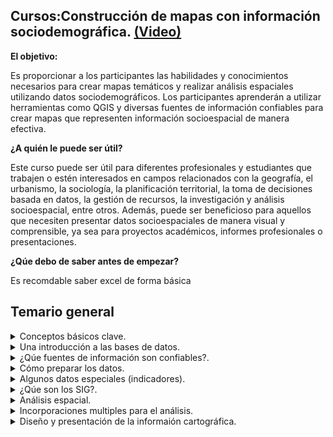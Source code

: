 <body>
  <div class="main">
  <div class="curso">
  
# Cursos:Construcción de mapas con información sociodemográfica. [(Video)](){target="_blank"}


__El objetivo:__ 

Es proporcionar a los participantes las habilidades y conocimientos necesarios para crear mapas temáticos y realizar análisis espaciales utilizando datos sociodemográficos. Los participantes aprenderán a utilizar herramientas como QGIS y diversas fuentes de información confiables para crear mapas que representen información socioespacial de manera efectiva.

__¿A quién le puede ser útil?__ 

Este curso puede ser útil para diferentes profesionales y estudiantes que trabajen o estén interesados en campos relacionados con la geografía, el urbanismo, la sociología, la planificación territorial, la toma de decisiones basada en datos, la gestión de recursos, la investigación y análisis socioespacial, entre otros. Además, puede ser beneficioso para aquellos que necesiten presentar datos socioespaciales de manera visual y comprensible, ya sea para proyectos académicos, informes profesionales o presentaciones.

__¿Qúe debo de saber antes de empezar?__

Es recomdable saber excel de forma básica

  </div>
  </div>
  
  <div class="main">
  <div class="faq-container">
  <h2> Temario general </h2>
  
  <details>
  <summary>Conceptos básicos clave.</summary>
  <p>Tema 1. Conceptos Cartográficos

  Se abordan los principios básicos de la cartografía, incluyendo la representación de la tierra    en un plano, las proyecciones cartográficas y la importancia de las escalas en la relación entre   distancias medidas en un mapa y la realidad. Se explican enfoques modernos como la proyección de   Mercator utilizada en aplicaciones web de mapas y la proyección UTM para mediciones precisas.     Además, se clasifican los tipos de mapas según la escala de trabajo y el propósito.

<iframe width="260" height="115" src="https://www.youtube.com/embed/MfL_JkcEFbE" frameborder="0" allowfullscreen></iframe>
  
  </p>
</details>

<details>
  <summary>Una introducción a las bases de datos.</summary>
  <p>Proximamente...</p>
</details>
  
  <details>
  <summary>¿Qúe fuentes de información son confiables?.</summary>
  <p>Proximamente...</p>
</details>
  
  <details>
  <summary>Cómo preparar los datos.</summary>
  <p>Proximamente...</p>
</details>
  
  <details>
  <summary>Algunos datos especiales (indicadores).</summary>
  <p>Proximamente...</p>
</details>
  
  <details>
  <summary>¿Qúe son los SIG?.</summary>
  <p>Proximamente...</p>
</details>

  <details>
  <summary>Análisis espacial.</summary>
  <p>Proximamente...</p>
</details>

  <details>
  <summary>Incorporaciones multiples para el análisis.</summary>
  <p>Proximamente...</p>
</details>

  <details>
  <summary>Diseño y presentación de la informaión cartográfica.</summary>
  <p>Proximamente...</p>
</details>

</div>
</div>

</body>

